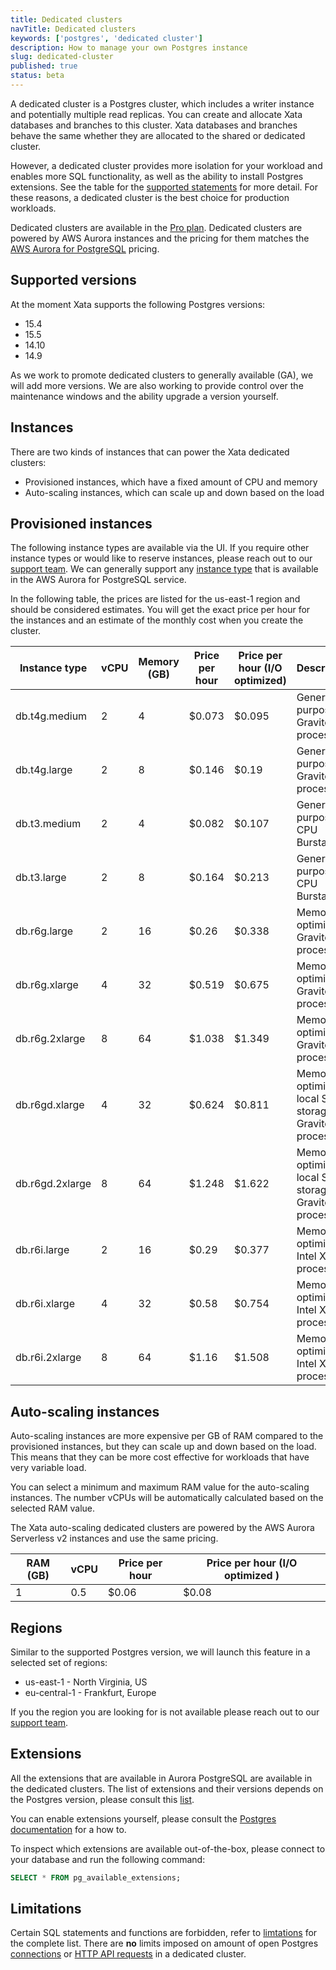 ```yaml
---
title: Dedicated clusters
navTitle: Dedicated clusters
keywords: ['postgres', 'dedicated cluster']
description: How to manage your own Postgres instance
slug: dedicated-cluster
published: true
status: beta
---
```


A dedicated cluster is a Postgres cluster, which includes a writer instance and potentially multiple read replicas. You can create and allocate Xata databases and branches to this cluster. Xata databases and branches behave the same whether they are allocated to the shared or dedicated cluster.

However, a dedicated cluster provides more isolation for your workload and enables more SQL functionality, as well as the ability to install Postgres extensions. See the table for the [supported statements](/docs/postgres#supported-statements) for more detail. For these reasons, a dedicated cluster is the best choice for production workloads.

Dedicated clusters are available in the [Pro plan](/docs/concepts/pricing#pro-plan). Dedicated clusters are powered by AWS Aurora instances and the pricing for them matches the [AWS Aurora for PostgreSQL](https://aws.amazon.com/rds/aurora/pricing/) pricing.

## Supported versions

At the moment Xata supports the following Postgres versions:

- 15.4
- 15.5
- 14.10
- 14.9

As we work to promote dedicated clusters to generally available (GA), we will add more versions. We are also working to provide control over the maintenance windows and the ability upgrade a version yourself.

## Instances

There are two kinds of instances that can power the Xata dedicated clusters:

- Provisioned instances, which have a fixed amount of CPU and memory
- Auto-scaling instances, which can scale up and down based on the load

## Provisioned instances

The following instance types are available via the UI. If you require other instance types or would like to reserve instances, please reach out to our [support team](/docs/resources/support). We can generally support any [instance type](https://docs.aws.amazon.com/AmazonRDS/latest/AuroraUserGuide/Concepts.DBInstanceClass.html) that is available in the AWS Aurora for PostgreSQL service.

In the following table, the prices are listed for the us-east-1 region and should be considered estimates. You will get the exact price per hour for the instances and an estimate of the monthly cost when you create the cluster.

| Instance type   | vCPU | Memory (GB) | Price per hour | Price per hour (I/O optimized) | Description                                                |
| --------------- | ---- | ----------- | -------------- | ------------------------------ | ---------------------------------------------------------- |
| db.t4g.medium   | 2    | 4           | $0.073         | $0.095                         | General-purpose, Graviton2 processors.                     |
| db.t4g.large    | 2    | 8           | $0.146         | $0.19                          | General-purpose, Graviton2 processors.                     |
| db.t3.medium    | 2    | 4           | $0.082         | $0.107                         | General-purpose, CPU Burstable                             |
| db.t3.large     | 2    | 8           | $0.164         | $0.213                         | General-purpose, CPU Burstable                             |
| db.r6g.large    | 2    | 16          | $0.26          | $0.338                         | Memory-optimized, Graviton2 processors.                    |
| db.r6g.xlarge   | 4    | 32          | $0.519         | $0.675                         | Memory-optimized, Graviton2 processors.                    |
| db.r6g.2xlarge  | 8    | 64          | $1.038         | $1.349                         | Memory-optimized, Graviton2 processors.                    |
| db.r6gd.xlarge  | 4    | 32          | $0.624         | $0.811                         | Memory-optimized, local SSD storage, Graviton2 processors. |
| db.r6gd.2xlarge | 8    | 64          | $1.248         | $1.622                         | Memory-optimized, local SSD storage, Graviton2 processors. |
| db.r6i.large    | 2    | 16          | $0.29          | $0.377                         | Memory-optimized, Intel Xeon processors.                   |
| db.r6i.xlarge   | 4    | 32          | $0.58          | $0.754                         | Memory-optimized, Intel Xeon processors.                   |
| db.r6i.2xlarge  | 8    | 64          | $1.16          | $1.508                         | Memory-optimized, Intel Xeon processors.                   |

## Auto-scaling instances

Auto-scaling instances are more expensive per GB of RAM compared to the provisioned instances, but they can scale up and down based on the load. This means that they can be more cost effective for workloads that have very variable load.

You can select a minimum and maximum RAM value for the auto-scaling instances. The number vCPUs will be automatically calculated based on the selected RAM value.

The Xata auto-scaling dedicated clusters are powered by the AWS Aurora Serverless v2 instances and use the same pricing.

| RAM (GB) | vCPU | Price per hour | Price per hour (I/O optimized ) |
| -------- | ---- | -------------- | ------------------------------- |
| 1        | 0.5  | $0.06          | $0.08                           |

## Regions

Similar to the supported Postgres version, we will launch this feature in a selected set of regions:

- us-east-1 - North Virginia, US
- eu-central-1 - Frankfurt, Europe

If you the region you are looking for is not available please reach out to our [support team](/docs/resources/support).

## Extensions

All the extensions that are available in Aurora PostgreSQL are available in the dedicated clusters. The list of extensions and their versions depends on the Postgres version, please consult this [list](https://docs.aws.amazon.com/AmazonRDS/latest/AuroraPostgreSQLReleaseNotes/AuroraPostgreSQL.Extensions.html).

You can enable extensions yourself, please consult the [Postgres documentation](https://www.postgresql.org/docs/current/sql-createextension.html) for a how to.

To inspect which extensions are available out-of-the-box, please connect to your database and run the following command:

```sql
SELECT * FROM pg_available_extensions;
```

## Limitations

Certain SQL statements and functions are forbidden, refer to [limtations](/docs/postgres#limitations) for the complete list. There are **no** limits imposed on amount of open Postgres [connections](/docs/postgres#connection-limits) or [HTTP API requests](/docs/rest-api/limits#rate-limits) in a dedicated cluster.
